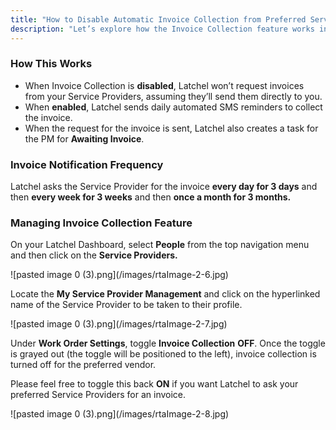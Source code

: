 ```yaml
---
title: "How to Disable Automatic Invoice Collection from Preferred Service Providers"
description: "Let’s explore how the Invoice Collection feature works in this help guide."
---
```


### **How This Works**

- When Invoice Collection is **disabled**, Latchel won’t request invoices from your Service Providers, assuming they’ll send them directly to you. 
- When **enabled**, Latchel sends daily automated SMS reminders to collect the invoice.
- When the request for the invoice is sent, Latchel also creates a task for the PM for **Awaiting Invoice**.

### **Invoice Notification Frequency**

Latchel asks the Service Provider for the invoice **every day for 3 days** and then **every week for 3 weeks** and then **once a month for 3 months.**

### **Managing Invoice Collection Feature**

On your Latchel Dashboard, select **People** from the top navigation menu and then click on the **Service Providers.** 

<Frame>
  ![pasted image 0 (3).png](/images/rtaImage-2-6.jpg)
</Frame>

Locate the **My Service Provider Management** and click on the hyperlinked name of the Service Provider to be taken to their profile.

<Frame>
  ![pasted image 0 (3).png](/images/rtaImage-2-7.jpg)
</Frame>

Under **Work Order Settings**, toggle **Invoice Collection** **OFF**. Once the toggle is grayed out (the toggle will be positioned to the left), invoice collection is turned off for the preferred vendor.

Please feel free to toggle this back **ON** if you want Latchel to ask your preferred Service Providers for an invoice.

<Frame>
  ![pasted image 0 (3).png](/images/rtaImage-2-8.jpg)
</Frame>